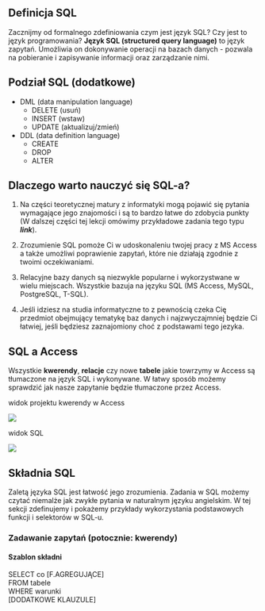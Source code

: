 ## Definicja SQL
Zacznijmy od formalnego zdefiniowania czym jest język SQL? Czy jest to język programowania? 
**Język SQL (structured query language)** to język zapytań. Umożliwia on dokonywanie operacji na bazach danych - pozwala na pobieranie i zapisywanie informacji oraz zarządzanie nimi. 

## Podział SQL (dodatkowe)
* DML (data manipulation language)
    * DELETE (usuń)
    * INSERT (wstaw)
    * UPDATE (aktualizuj/zmień)
* DDL (data definition language)
    * CREATE 
    * DROP
    * ALTER


## Dlaczego warto nauczyć się SQL-a?
1. Na części teoretycznej matury z informatyki mogą pojawić się pytania wymagające jego znajomości i są to bardzo łatwe do zdobycia punkty (W dalszej części tej lekcji omówimy przykładowe zadania tego typu ***link***).

2. Zrozumienie SQL pomoże Ci w udoskonaleniu twojej pracy z MS Access a także umożliwi poprawienie zapytań, które nie działają zgodnie z twoimi oczekiwaniami.

3. Relacyjne bazy danych są niezwykle popularne i wykorzystwane w wielu miejscach. Wszystkie bazuja na języku SQL (MS Access, MySQL, PostgreSQL, T-SQL).

4. Jeśli idziesz na studia informatyczne to z pewnością czeka Cię przedmiot obejmujący tematykę baz danych i najzwyczajmniej będzie Ci łatwiej, jeśli będziesz zaznajomiony choć z podstawami tego jezyka.

## SQL a Access
Wszystkie **kwerendy**, **relacje** czy nowe **tabele** jakie towrzymy w Access są tłumaczone na język SQL i wykonywane. W łatwy sposób możemy sprawdzić jak nasze zapytanie będzie tłumaczone przez Access.


<div style={{fontVariant: "small-caps"}}>
widok projektu kwerendy w Access
</div>

![](https://i.imgur.com/76eSnOY.png)

<div style={{fontVariant: "small-caps"}}>
widok SQL
</div>

![](https://i.imgur.com/eZSxoEp.png)

## Składnia SQL 
Zaletą języka SQL jest łatwość jego zrozumienia. Zadania w SQL możemy czytać niemalże jak zwykłe pytania w naturalnym języku angielskim. W tej sekcji zdefinujemy i pokażemy przykłady wykorzystania podstawowych funkcji i selektorów w SQL-u.

### Zadawanie zapytań (potocznie: kwerendy)   

#### Szablon składni
<span className="color_marked_text">SELECT</span> co <span className="color_marked_text">[F.AGREGUJĄCE] <br/>
FROM </span> tabele <br/>
<span className="color_marked_text"> WHERE </span> warunki <br/>
<span className="color_marked_text"> [DODATKOWE KLAUZULE] </span> <br/>


